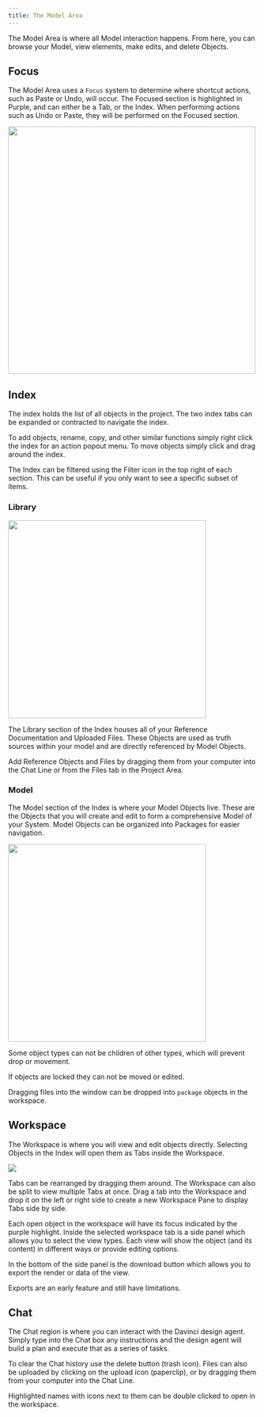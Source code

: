 ```yaml
---
title: The Model Area
---
```

The Model Area is where all Model interaction happens. From here, you can browse your Model, view elements, make edits, and delete Objects.

## Focus

The Model Area uses a `Focus` system to determine where shortcut actions, such as Paste or Undo, will occur. The Focused section is highlighted in Purple, and can either be a Tab, or the Index. When performing actions such as Undo or Paste, they will be performed on the Focused section.

<Frame caption="Focused Tab">
    <img width="500" noZoom src="/images/Focused-Tab.png" /> 
</Frame>

## Index
The index holds the list of all objects in the project. The two index tabs can be expanded or contracted to navigate the index.

To add objects, rename, copy, and other similar functions simply right click the index for an action popout menu. To move objects simply click and drag around the index.

<Note>
The Index can be filtered using the Filter icon in the top right of each section. This can be useful if you only want to see a specific subset of items.
</Note>

### Library

<Frame>
    <img width="400" noZoom src="/images/Library.png" /> 
</Frame>

The Library section of the Index houses all of your Reference Documentation and Uploaded Files. These Objects are used as truth sources within your model and are directly referenced by Model Objects. 

Add Reference Objects and Files by dragging them from your computer into the Chat Line or from the Files tab in the Project Area.



### Model

The Model section of the Index is where your Model Objects live. These are the Objects that you will create and edit to form a comprehensive Model of your System. Model Objects can be organized into Packages for easier navigation.

<Frame>
    <img width="400" noZoom src="/images/Model-Index.png" /> 
</Frame>

<Note>Some object types can not be children of other types, which will prevent drop or movement.</Note>

<Note>If objects are locked they can not be moved or edited.</Note>

<Note>Dragging files into the window can be dropped into `package` objects in the workspace.</Note>




## Workspace
The Workspace is where you will view and edit objects directly. Selecting Objects in the Index will open them as Tabs inside the Workspace.

<Frame>
    <img noZoom src="/images/workspace_example.jpg" /> 
</Frame>

Tabs can be rearranged by dragging them around. The Workspace can also be split to view multiple Tabs at once. Drag a tab into the Workspace and drop it on the left or right side to create a new Workspace Pane to display Tabs side by side.


Each open object in the workspace will have its focus indicated by the purple highlight. Inside the selected workspace tab is a side panel which allows you to select the view types. Each view will show the object (and its content) in different ways or provide editing options. 

In the bottom of the side panel is the download button which allows you to export the render or data of the view. 

<Note>Exports are an early feature and still have limitations.</Note>




## Chat
The Chat region is where you can interact with the Davinci design agent. Simply type into the Chat box any instructions and the design agent will build a plan and execute that as a series of tasks. 

To clear the Chat history use the delete button (trash icon). Files can also be uploaded by clicking on the upload icon (paperclip), or by dragging them from your computer into the Chat Line.

<Note>Highlighted names with icons next to them can be double clicked to open in the workspace.</Note>